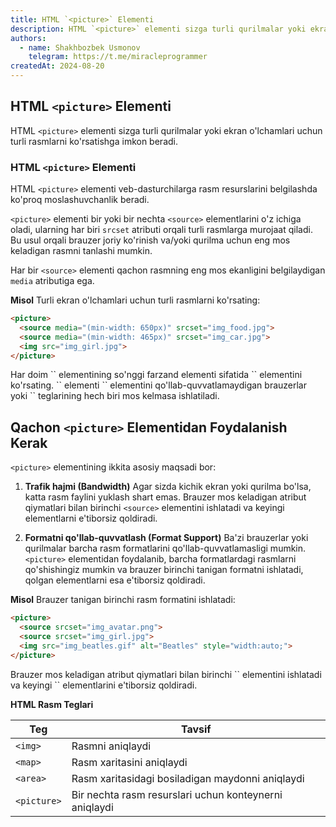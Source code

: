 ```yaml
---
title: HTML `<picture>` Elementi
description: HTML `<picture>` elementi sizga turli qurilmalar yoki ekran o'lchamlari uchun turli rasmlarni ko'rsatishga imkon beradi.
authors:
  - name: Shakhbozbek Usmonov
    telegram: https://t.me/miracleprogrammer
createdAt: 2024-08-20
---
```


## HTML `<picture>` Elementi

HTML `<picture>` elementi sizga turli qurilmalar yoki ekran o'lchamlari uchun turli rasmlarni ko'rsatishga imkon beradi.

### HTML `<picture>` Elementi
HTML `<picture>` elementi veb-dasturchilarga rasm resurslarini belgilashda ko'proq moslashuvchanlik beradi.

`<picture>` elementi bir yoki bir nechta `<source>` elementlarini o'z ichiga oladi, ularning har biri `srcset` atributi orqali turli rasmlarga murojaat qiladi. Bu usul orqali brauzer joriy ko'rinish va/yoki qurilma uchun eng mos keladigan rasmni tanlashi mumkin.

Har bir `<source>` elementi qachon rasmning eng mos ekanligini belgilaydigan `media` atributiga ega.

**Misol**
Turli ekran o'lchamlari uchun turli rasmlarni ko'rsating:

```html
<picture>
  <source media="(min-width: 650px)" srcset="img_food.jpg">
  <source media="(min-width: 465px)" srcset="img_car.jpg">
  <img src="img_girl.jpg">
</picture>
```

<Callout type='warn' title="Eslatma">
  Har doim `<picture>` elementining so'nggi farzand elementi sifatida `<img>` elementini ko'rsating. `<img>` elementi `<picture>` elementini qo'llab-quvvatlamaydigan brauzerlar yoki `<source>` teglarining hech biri mos kelmasa ishlatiladi.
</Callout>

## Qachon `<picture>` Elementidan Foydalanish Kerak
`<picture>` elementining ikkita asosiy maqsadi bor:

1. **Trafik hajmi (Bandwidth)**
   Agar sizda kichik ekran yoki qurilma bo'lsa, katta rasm faylini yuklash shart emas. Brauzer mos keladigan atribut qiymatlari bilan birinchi `<source>` elementini ishlatadi va keyingi elementlarni e'tiborsiz qoldiradi.

2. **Formatni qo'llab-quvvatlash (Format Support)**
   Ba'zi brauzerlar yoki qurilmalar barcha rasm formatlarini qo'llab-quvvatlamasligi mumkin. `<picture>` elementidan foydalanib, barcha formatlardagi rasmlarni qo'shishingiz mumkin va brauzer birinchi tanigan formatni ishlatadi, qolgan elementlarni esa e'tiborsiz qoldiradi.

**Misol**
Brauzer tanigan birinchi rasm formatini ishlatadi:

```html
<picture>
  <source srcset="img_avatar.png">
  <source srcset="img_girl.jpg">
  <img src="img_beatles.gif" alt="Beatles" style="width:auto;">
</picture>
```

<Callout type='warn' title="Eslatma">
  Brauzer mos keladigan atribut qiymatlari bilan birinchi `<source>` elementini ishlatadi va keyingi `<source>` elementlarini e'tiborsiz qoldiradi.
</Callout>

**HTML Rasm Teglari**

| Teg      | Tavsif                                           |
|----------|--------------------------------------------------|
| `<img>`  | Rasmni aniqlaydi                                 |
| `<map>`  | Rasm xaritasini aniqlaydi                        |
| `<area>` | Rasm xaritasidagi bosiladigan maydonni aniqlaydi |
| `<picture>` | Bir nechta rasm resurslari uchun konteynerni aniqlaydi |